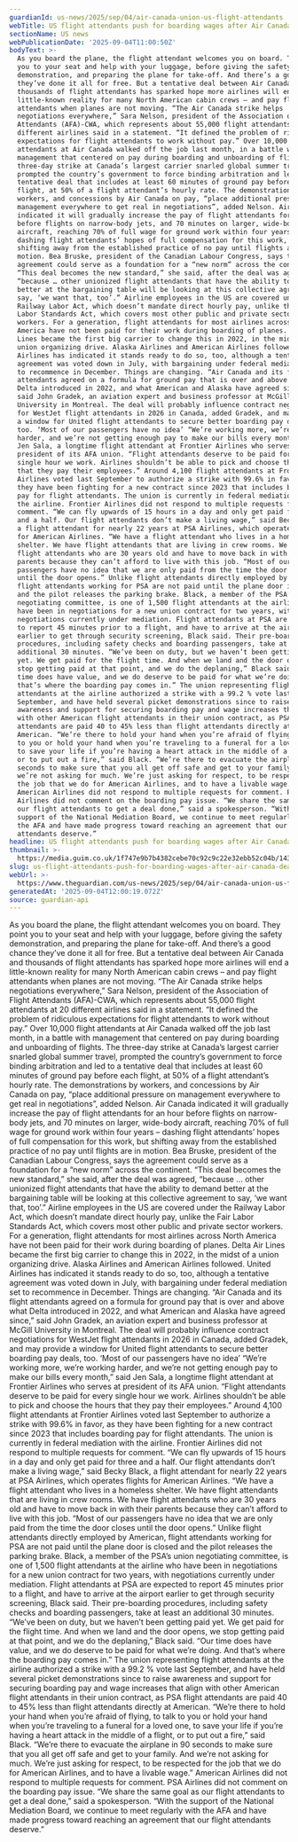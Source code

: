```yaml
---
guardianId: us-news/2025/sep/04/air-canada-union-us-flight-attendants
webTitle: US flight attendants push for boarding wages after Air Canada deal
sectionName: US news
webPublicationDate: '2025-09-04T11:00:50Z'
bodyText: >-
  As you board the plane, the flight attendant welcomes you on board. They point
  you to your seat and help with your luggage, before giving the safety
  demonstration, and preparing the plane for take-off. And there’s a good chance
  they’ve done it all for free. But a tentative deal between Air Canada and
  thousands of flight attendants has sparked hope more airlines will end a
  little-known reality for many North American cabin crews – and pay flight
  attendants when planes are not moving. “The Air Canada strike helps
  negotiations everywhere,” Sara Nelson, president of the Association of Flight
  Attendants (AFA)-CWA, which represents about 55,000 flight attendants at 20
  different airlines said in a statement. “It defined the problem of ridiculous
  expectations for flight attendants to work without pay.” Over 10,000 flight
  attendants at Air Canada walked off the job last month, in a battle with
  management that centered on pay during boarding and unboarding of flights. The
  three-day strike at Canada’s largest carrier snarled global summer travel,
  prompted the country’s government to force binding arbitration and led to a
  tentative deal that includes at least 60 minutes of ground pay before each
  flight, at 50% of a flight attendant’s hourly rate. The demonstrations by
  workers, and concessions by Air Canada on pay, “place additional pressure on
  management everywhere to get real in negotiations”, added Nelson. Air Canada
  indicated it will gradually increase the pay of flight attendants for an hour
  before flights on narrow-body jets, and 70 minutes on larger, wide-body
  aircraft, reaching 70% of full wage for ground work within four years –
  dashing flight attendants’ hopes of full compensation for this work, but
  shifting away from the established practice of no pay until flights are in
  motion. Bea Bruske, president of the Canadian Labour Congress, says the
  agreement could serve as a foundation for a “new norm” across the continent.
  “This deal becomes the new standard,” she said, after the deal was agreed,
  “because … other unionized flight attendants that have the ability to demand
  better at the bargaining table will be looking at this collective agreement to
  say, ‘we want that, too’.” Airline employees in the US are covered under the
  Railway Labor Act, which doesn’t mandate direct hourly pay, unlike the Fair
  Labor Standards Act, which covers most other public and private sector
  workers. For a generation, flight attendants for most airlines across North
  America have not been paid for their work during boarding of planes. Delta Air
  Lines became the first big carrier to change this in 2022, in the midst of a
  union organizing drive. Alaska Airlines and American Airlines followed. United
  Airlines has indicated it stands ready to do so, too, although a tentative
  agreement was voted down in July, with bargaining under federal mediation set
  to recommence in December. Things are changing. “Air Canada and its flight
  attendants agreed on a formula for ground pay that is over and above what
  Delta introduced in 2022, and what American and Alaska have agreed since,”
  said John Gradek, an aviation expert and business professor at McGill
  University in Montreal. The deal will probably influence contract negotiations
  for WestJet flight attendants in 2026 in Canada, added Gradek, and may provide
  a window for United flight attendants to secure better boarding pay deals,
  too. ‘Most of our passengers have no idea’ “We’re working more, we’re working
  harder, and we’re not getting enough pay to make our bills every month,” said
  Jen Sala, a longtime flight attendant at Frontier Airlines who serves at
  president of its AFA union. “Flight attendants deserve to be paid for every
  single hour we work. Airlines shouldn’t be able to pick and choose the hours
  that they pay their employees.” Around 4,100 flight attendants at Frontier
  Airlines voted last September to authorize a strike with 99.6% in favor, as
  they have been fighting for a new contract since 2023 that includes boarding
  pay for flight attendants. The union is currently in federal mediation with
  the airline. Frontier Airlines did not respond to multiple requests for
  comment. “We can fly upwards of 15 hours in a day and only get paid for three
  and a half. Our flight attendants don’t make a living wage,” said Becky Black,
  a flight attendant for nearly 22 years at PSA Airlines, which operates flights
  for American Airlines. “We have a flight attendant who lives in a homeless
  shelter. We have flight attendants that are living in crew rooms. We have
  flight attendants who are 30 years old and have to move back in with their
  parents because they can’t afford to live with this job. “Most of our
  passengers have no idea that we are only paid from the time the door closes
  until the door opens.” Unlike flight attendants directly employed by American,
  flight attendants working for PSA are not paid until the plane door is closed
  and the pilot releases the parking brake. Black, a member of the PSA’s union
  negotiating committee, is one of 1,500 flight attendants at the airline who
  have been in negotiations for a new union contract for two years, with
  negotiations currently under mediation. Flight attendants at PSA are expected
  to report 45 minutes prior to a flight, and have to arrive at the airport
  earlier to get through security screening, Black said. Their pre-boarding
  procedures, including safety checks and boarding passengers, take at least an
  additional 30 minutes. “We’ve been on duty, but we haven’t been getting paid
  yet. We get paid for the flight time. And when we land and the door opens, we
  stop getting paid at that point, and we do the deplaning,” Black said. “Our
  time does have value, and we do deserve to be paid for what we’re doing. And
  that’s where the boarding pay comes in.” The union representing flight
  attendants at the airline authorized a strike with a 99.2 % vote last
  September, and have held several picket demonstrations since to raise
  awareness and support for securing boarding pay and wage increases that align
  with other American flight attendants in their union contract, as PSA flight
  attendants are paid 40 to 45% less than flight attendants directly at
  American. “We’re there to hold your hand when you’re afraid of flying, to talk
  to you or hold your hand when you’re traveling to a funeral for a loved one,
  to save your life if you’re having a heart attack in the middle of a flight,
  or to put out a fire,” said Black. “We’re there to evacuate the airplane in 90
  seconds to make sure that you all get off safe and get to your family. And
  we’re not asking for much. We’re just asking for respect, to be respected for
  the job that we do for American Airlines, and to have a livable wage.”
  American Airlines did not respond to multiple requests for comment. PSA
  Airlines did not comment on the boarding pay issue. “We share the same goal as
  our flight attendants to get a deal done,” said a spokesperson. “With the
  support of the National Mediation Board, we continue to meet regularly with
  the AFA and have made progress toward reaching an agreement that our flight
  attendants deserve.”
headline: US flight attendants push for boarding wages after Air Canada deal
thumbnail: >-
  https://media.guim.co.uk/1f747e9b7b4382cebe70c92c9c22e32ebb52c04b/143_0_4660_3729/500.jpg
slug: us-flight-attendants-push-for-boarding-wages-after-air-canada-deal
webUrl: >-
  https://www.theguardian.com/us-news/2025/sep/04/air-canada-union-us-flight-attendants
generatedAt: '2025-09-04T12:00:19.072Z'
source: guardian-api
---
```

As you board the plane, the flight attendant welcomes you on board. They point you to your seat and help with your luggage, before giving the safety demonstration, and preparing the plane for take-off. And there’s a good chance they’ve done it all for free. But a tentative deal between Air Canada and thousands of flight attendants has sparked hope more airlines will end a little-known reality for many North American cabin crews – and pay flight attendants when planes are not moving. “The Air Canada strike helps negotiations everywhere,” Sara Nelson, president of the Association of Flight Attendants (AFA)-CWA, which represents about 55,000 flight attendants at 20 different airlines said in a statement. “It defined the problem of ridiculous expectations for flight attendants to work without pay.” Over 10,000 flight attendants at Air Canada walked off the job last month, in a battle with management that centered on pay during boarding and unboarding of flights. The three-day strike at Canada’s largest carrier snarled global summer travel, prompted the country’s government to force binding arbitration and led to a tentative deal that includes at least 60 minutes of ground pay before each flight, at 50% of a flight attendant’s hourly rate. The demonstrations by workers, and concessions by Air Canada on pay, “place additional pressure on management everywhere to get real in negotiations”, added Nelson. Air Canada indicated it will gradually increase the pay of flight attendants for an hour before flights on narrow-body jets, and 70 minutes on larger, wide-body aircraft, reaching 70% of full wage for ground work within four years – dashing flight attendants’ hopes of full compensation for this work, but shifting away from the established practice of no pay until flights are in motion. Bea Bruske, president of the Canadian Labour Congress, says the agreement could serve as a foundation for a “new norm” across the continent. “This deal becomes the new standard,” she said, after the deal was agreed, “because … other unionized flight attendants that have the ability to demand better at the bargaining table will be looking at this collective agreement to say, ‘we want that, too’.” Airline employees in the US are covered under the Railway Labor Act, which doesn’t mandate direct hourly pay, unlike the Fair Labor Standards Act, which covers most other public and private sector workers. For a generation, flight attendants for most airlines across North America have not been paid for their work during boarding of planes. Delta Air Lines became the first big carrier to change this in 2022, in the midst of a union organizing drive. Alaska Airlines and American Airlines followed. United Airlines has indicated it stands ready to do so, too, although a tentative agreement was voted down in July, with bargaining under federal mediation set to recommence in December. Things are changing. “Air Canada and its flight attendants agreed on a formula for ground pay that is over and above what Delta introduced in 2022, and what American and Alaska have agreed since,” said John Gradek, an aviation expert and business professor at McGill University in Montreal. The deal will probably influence contract negotiations for WestJet flight attendants in 2026 in Canada, added Gradek, and may provide a window for United flight attendants to secure better boarding pay deals, too. ‘Most of our passengers have no idea’ “We’re working more, we’re working harder, and we’re not getting enough pay to make our bills every month,” said Jen Sala, a longtime flight attendant at Frontier Airlines who serves at president of its AFA union. “Flight attendants deserve to be paid for every single hour we work. Airlines shouldn’t be able to pick and choose the hours that they pay their employees.” Around 4,100 flight attendants at Frontier Airlines voted last September to authorize a strike with 99.6% in favor, as they have been fighting for a new contract since 2023 that includes boarding pay for flight attendants. The union is currently in federal mediation with the airline. Frontier Airlines did not respond to multiple requests for comment. “We can fly upwards of 15 hours in a day and only get paid for three and a half. Our flight attendants don’t make a living wage,” said Becky Black, a flight attendant for nearly 22 years at PSA Airlines, which operates flights for American Airlines. “We have a flight attendant who lives in a homeless shelter. We have flight attendants that are living in crew rooms. We have flight attendants who are 30 years old and have to move back in with their parents because they can’t afford to live with this job. “Most of our passengers have no idea that we are only paid from the time the door closes until the door opens.” Unlike flight attendants directly employed by American, flight attendants working for PSA are not paid until the plane door is closed and the pilot releases the parking brake. Black, a member of the PSA’s union negotiating committee, is one of 1,500 flight attendants at the airline who have been in negotiations for a new union contract for two years, with negotiations currently under mediation. Flight attendants at PSA are expected to report 45 minutes prior to a flight, and have to arrive at the airport earlier to get through security screening, Black said. Their pre-boarding procedures, including safety checks and boarding passengers, take at least an additional 30 minutes. “We’ve been on duty, but we haven’t been getting paid yet. We get paid for the flight time. And when we land and the door opens, we stop getting paid at that point, and we do the deplaning,” Black said. “Our time does have value, and we do deserve to be paid for what we’re doing. And that’s where the boarding pay comes in.” The union representing flight attendants at the airline authorized a strike with a 99.2 % vote last September, and have held several picket demonstrations since to raise awareness and support for securing boarding pay and wage increases that align with other American flight attendants in their union contract, as PSA flight attendants are paid 40 to 45% less than flight attendants directly at American. “We’re there to hold your hand when you’re afraid of flying, to talk to you or hold your hand when you’re traveling to a funeral for a loved one, to save your life if you’re having a heart attack in the middle of a flight, or to put out a fire,” said Black. “We’re there to evacuate the airplane in 90 seconds to make sure that you all get off safe and get to your family. And we’re not asking for much. We’re just asking for respect, to be respected for the job that we do for American Airlines, and to have a livable wage.” American Airlines did not respond to multiple requests for comment. PSA Airlines did not comment on the boarding pay issue. “We share the same goal as our flight attendants to get a deal done,” said a spokesperson. “With the support of the National Mediation Board, we continue to meet regularly with the AFA and have made progress toward reaching an agreement that our flight attendants deserve.”
